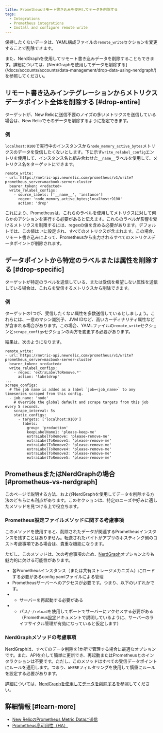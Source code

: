 ```yaml
---
title: Prometheusリモート書き込みを使用してデータを削除する
tags:
  - Integrations
  - Prometheus integrations
  - Install and configure remote write
---
```


保持したくないデータは、YAML構成ファイルの`remote_write`セクションを変更することで削除できます。

<Callout variant="tip">
  また、NerdGraphを使用してリモート書き込みデータを削除することもできます。詳細については、[NerdGraphを使用してデータを削除する](/docs/accounts/accounts/data-management/drop-data-using-nerdgraph/)を参照してください。
</Callout>

## リモート書き込みインテグレーションからメトリクスデータポイント全体を削除する [#drop-entire]

ターゲットが、New Relicに送信不要のノイズの多いメトリクスを送信している場合は、New Relicでそのデータを削除するように指定できます。

### 例

`localhost:9100`で実行中のインスタンスから`node_memory_active_bytes`メトリクスのデータを受信したくないとします。下に示す`write_relabel_config`エントリを使用して、インスタンス名と組み合わせた`__name__`ラベルを使用して、メトリクス名をターゲットにできます。

```
remote_write:
- url: https://metric-api.newrelic.com/prometheus/v1/write?prometheus_server=macbook-server-cluster
  bearer_token: <redacted>
  write_relabel_configs:
    - source_labels: ['__name__', 'instance']
      regex: 'node_memory_active_bytes;localhost:9100'
      action: 'drop'
```

これにより、Prometheusは、これらのラベルを使用してメトリクスに対して何らかのアクションを実行する必要があると伝えます。これらのラベルが影響を受けるメトリクスを制限するには、regexの値を含める必要があります。デフォルトでは、この値は`.*`に設定され、すべてのメトリクスが含まれます。この場合、リモート書き込みによって、Prometheusから出力されるすべてのメトリクスデータポイントが削除されます。

## データポイントから特定のラベルまたは属性を削除する [#drop-specific]

ターゲットが特定のラベルを送信している、または受信を希望しない属性を送信している場合は、これらを受信するメトリクスから削除できます。

### 例

ターゲットの1つが、受信したくない属性を多数送信しているとしましょう。これらには、一意のマシン識別子、JVM IDなど、高いカーディナリティ属性などが含まれる場合があります。この場合、YAMLファイルの`remote_write`セクションと`scrape_configs`セクションの両方を変更する必要があります。

結果は、次のようになります。

```
remote_write:
- url: https://metric-api.newrelic.com/prometheus/v1/write?prometheus_server=macbook-server-cluster
  bearer_token: <redacted>
  write_relabel_configs:
    - regex: 'extraLabelToRemove.*'
      action: 'labeldrop'
...
scrape_configs:
  # The job name is added as a label `job=<job_name>` to any timeseries scraped from this config.
  - job_name: 'node'
    # Override the global default and scrape targets from this job every 5 seconds.
    scrape_interval: 5s
    static_configs:
      - targets: ['localhost:9100']
        labels:
          group: 'production'
          keepLabelName1: 'please-keep-me'
          extraLabelToRemove: 'please-remove-me'
          extraLabelToRemove1: 'please-remove-me'
          extraLabelToRemove2: 'please-remove-me'
          extraLabelToRemove4: 'please-remove-me'
          extraLabelToRemove3: 'please-remove-me'
          extraLabelToRemove5: 'please-remove-me'
```

## PrometheusまたはNerdGraphの場合 [#prometheus-vs-nerdgraph]

このページで説明する方法、およびNerdGraphを使用してデータを削除する方法のどちらにも利点があります。このセクションは、特定のニーズや好みに適したメソッドを見つける上で役立ちます。

### Prometheus設定ファイルメソッドに関する考慮事項

このメソッドを使用すると、削除されたデータが関連するPrometheusインスタンスを残すことはありません。転送されたバイトがアプリのホスティング側のコスト考慮事項である場合は、貴重な機能になります。

ただし、このメソッドは、次の考慮事項のため、[NerdGraph](/docs/accounts/accounts/data-management/drop-data-using-nerdgraph/)オプションよりも魅力的に欠ける可能性があります。

* 各Prometheusインスタンス（または共有ストレージメカニズム）にロードする必要があるconfig yamlファイルによる管理
* Prometheusサーバーへのアクセスが必要です。つまり、以下のいずれかです。
* * サーバーを再起動する必要がある
* * パス`/-/reload`を使用してポートでサーバーにアクセスする必要がある（Prometheus[設定](https://prometheus.io/docs/prometheus/latest/configuration/configuration/#configuration)ドキュメントで説明しているように、サーバーのライフサイクル管理が有効になっていると仮定します）

### NerdGraphメソッドの考慮事項

NerdGraphは、すべてのデータ削除を1か所で管理する場合に最適なオプションです。また、APIを介して簡単に更新でき、再起動またはPrometheusとのインタラクションは不要です。ただし、このメソッドはすべての受信データポイントにルールを適用します。つまり、`WHERE`フィルタリングを使用して慎重にルールを設定する必要があります。

詳細については、[NerdGraphを使用してデータを削除する](/docs/accounts/accounts/data-management/drop-data-using-nerdgraph/)を参照してください。

## 詳細情報 [#learn-more]

* [New RelicのPrometheus Metric Dataに送信](/docs/integrations/prometheus-integrations/get-started/send-prometheus-metric-data-new-relic/)
* [Prometheus高可用性（HA）](https://docs.newrelic.com/docs/integrations/prometheus-integrations/install-configure/prometheus-high-availability-ha/)